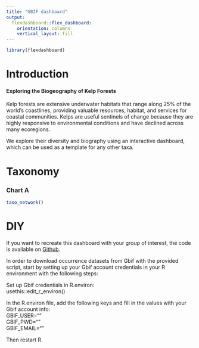 ```yaml
---
title: "GBIF dashboard"
output: 
  flexdashboard::flex_dashboard:
    orientation: columns
    vertical_layout: fill
---
```


```r
library(flexdashboard)
```

Introduction
===================================== 

#### Exploring the Biogeography of Kelp Forests 

Kelp forests are extensive underwater habitats that range along 25% of the world’s coastlines, providing valuable resources, habitat, and services for coastal communities.
Kelps are useful sentinels of change because they are highly responsive to environmental conditions and have declined across many ecoregions.

[](`r here::here("images","kelp_intro.jpg")` "Title")

We explore their diversity and biography using an interactive dashboard, which can be used as a template for any other taxa. 

Taxonomy
===================================== 

### Chart A

```r
taxo_network()
```


DIY
=====================================
If you want to recreate this dashboard with your group of interest, the code is available on [Github](https://github.com/nhenry50/bobibob2).

In order to download occurrence datasets from Gbif with the provided script, start by setting up your Gbif account credentials in your R environment with the following steps:

Set up Gbif credentials in R.environ:  
usethis::edit_r_environ()

In the R.environ file, add the following keys and fill in the values with your Gbif account info:  
GBIF_USER=""  
GBIF_PWD=""  
GBIF_EMAIL=""  

Then restart R.
